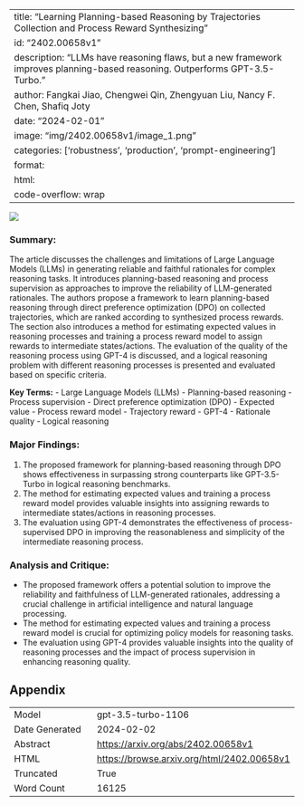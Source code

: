 
---
title: "Learning Planning-based Reasoning by Trajectories Collection and Process Reward Synthesizing"
id: "2402.00658v1"
description: "LLMs have reasoning flaws, but a new framework improves planning-based reasoning. Outperforms GPT-3.5-Turbo."
author: Fangkai Jiao, Chengwei Qin, Zhengyuan Liu, Nancy F. Chen, Shafiq Joty
date: "2024-02-01"
image: "img/2402.00658v1/image_1.png"
categories: ['robustness', 'production', 'prompt-engineering']
format:
  html:
    code-overflow: wrap
---

![](img/2402.00658v1/image_1.png)

### Summary:
The article discusses the challenges and limitations of Large Language Models (LLMs) in generating reliable and faithful rationales for complex reasoning tasks. It introduces planning-based reasoning and process supervision as approaches to improve the reliability of LLM-generated rationales. The authors propose a framework to learn planning-based reasoning through direct preference optimization (DPO) on collected trajectories, which are ranked according to synthesized process rewards. The section also introduces a method for estimating expected values in reasoning processes and training a process reward model to assign rewards to intermediate states/actions. The evaluation of the quality of the reasoning process using GPT-4 is discussed, and a logical reasoning problem with different reasoning processes is presented and evaluated based on specific criteria.

**Key Terms:**
- Large Language Models (LLMs)
- Planning-based reasoning
- Process supervision
- Direct preference optimization (DPO)
- Expected value
- Process reward model
- Trajectory reward
- GPT-4
- Rationale quality
- Logical reasoning

### Major Findings:
1. The proposed framework for planning-based reasoning through DPO shows effectiveness in surpassing strong counterparts like GPT-3.5-Turbo in logical reasoning benchmarks.
2. The method for estimating expected values and training a process reward model provides valuable insights into assigning rewards to intermediate states/actions in reasoning processes.
3. The evaluation using GPT-4 demonstrates the effectiveness of process-supervised DPO in improving the reasonableness and simplicity of the intermediate reasoning process.

### Analysis and Critique:
- The proposed framework offers a potential solution to improve the reliability and faithfulness of LLM-generated rationales, addressing a crucial challenge in artificial intelligence and natural language processing.
- The method for estimating expected values and training a process reward model is crucial for optimizing policy models for reasoning tasks.
- The evaluation using GPT-4 provides valuable insights into the quality of reasoning processes and the impact of process supervision in enhancing reasoning quality.

## Appendix

|          |          |
|----------|----------|
| Model     | gpt-3.5-turbo-1106       |
| Date Generated     | 2024-02-02       |
| Abstract | [https://arxiv.org/abs/2402.00658v1](https://arxiv.org/abs/2402.00658v1)        |
| HTML     | [https://browse.arxiv.org/html/2402.00658v1](https://browse.arxiv.org/html/2402.00658v1)       |
| Truncated       | True       |
| Word Count       | 16125       |